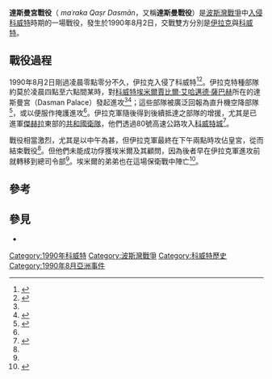 {{NoteTA
|G1= Military
|G2= Shipname
|G3= USState
|G4= 地名
|1 = zh-cn:战列舰; zh-tw:戰艦; zh-hk:戰艦;
|2 = zh-cn:导弹; zh-tw:飛彈; zh-hk:飛彈;
}}
{{Infobox military conflict
| conflict    = 達斯曼宮戰役
| partof      = [[波斯灣戰爭|波斯灣戰爭]]
| image       =
| image_size  =
| caption     =
| date        = 1990年8月2日
| place       = [[科威特城|科威特城]]達斯曼宮
| territory   =
| coordinates = {{coord|29|23|12.96|N|47|59|50.57|E|display=it}}
| result      = 伊拉克勝利
| combatant1  = {{flag|Ba'athist Iraq|1968|name=伊拉克}}
| combatant2  = {{flag|Kuwait}}
| commander1  =
| commander2  =
| units1      = [[伊拉克共和國衛隊|共和國衛隊]]<br />{{le|第一漢摩拉比裝甲師|1st Hammurabi Armoured Division}}<br />第八閃電（As Saiqa）特種部隊
| units2      = {{le|科威特陸軍|Kuwait Army}}
| strength1   =
| strength2   =
| casualties1 =
| casualties2 =
| casualties3 =
| notes       =
| campaignbox = {{Campaignbox 海灣戰爭}}
}}

'''達斯曼宮戰役'''（{{Lang-ar|معركة قصر دسمان}} ''maʿraka Qaṣr Dasmān''，又稱'''達斯曼戰役'''）是[[波斯灣戰爭|波斯灣戰爭]]中[[入侵科威特|入侵科威特]]時期的一場戰役，發生於1990年8月2日，交戰雙方分別是[[伊拉克復興黨政權|伊拉克]]與[[科威特|科威特]]。

== 戰役過程 ==
1990年8月2日剛過凌晨零點零分不久，伊拉克入侵了科威特<ref>{{cite web |url=http://www.benning.army.mil/armor/armormagazine/content/Issues/1995/ArmorSeptemberOctober1995web.pdf |title=The Battle of the Bridges |work=Armor |date=September–October 1995 |pages=27 |access-date=2013-07-01 |archive-url=https://web.archive.org/web/20131103111127/http://www.benning.army.mil/armor/armormagazine/content/Issues/1995/ArmorSeptemberOctober1995web.pdf |archive-date=2013-11-03 |dead-url=yes }}</ref><ref name=histkuw>{{cite web |url=https://books.google.com/books?id=AwweY4yYSMIC&pg=PA88#v=onepage&q&f=false |title=The History of Kuwait |work=[[Greenwood_Press|Greenwood Press]] |isbn=0313340730 |year= 2007 |pages=88–9}}</ref>。伊拉克特種部隊約莫於凌晨四點至六點間某時，對[[科威特埃米爾|科威特埃米爾]][[賈比爾·艾哈邁德·薩巴赫|賈比爾·艾哈邁德·薩巴赫]]所在的達斯曼宮（Dasman Palace）發起進攻<ref name=histkuw /><ref name=wpseize>{{cite news |url=https://www.washingtonpost.com/wp-srv/inatl/longterm/iraq/timeline/080390.htm |title=Iraqi Invasion Force Seizes Control of Kuwait |work=The Washington Post |date=1990-08-03}}</ref>；這些部隊被廣泛回報為直升機空降部隊<ref>{{cite book |url=https://books.google.com/books?id=tFRP5WvTDWkC&printsec=frontcover&source=gbs_ge_summary_r&cad=0#v=onepage&q&f=false |title=Arabs at War: Military Effectiveness, 1948–1991 |work=University of Nebraska Press |year=2004 |isbn=0803287836 |page=236}}</ref>，或以便服作掩護進攻<ref name=histkuw />。伊拉克軍隨後得到後續抵達之部隊的增援，尤其是已進軍[[傑赫拉|傑赫拉]]東部的[[伊拉克共和國衛隊|共和國衛隊]]{{le|第一漢摩拉比裝甲師|1st Hammurabi Armoured Division}}，他們透過80號高速公路攻入[[科威特城|科威特城]]<ref>{{cite web |url=http://www.benning.army.mil/armor/armormagazine/content/Issues/1995/ArmorSeptemberOctober1995web.pdf |title=The Battle of the Bridges |work=Armor |date=September–October 1995 |pages=28 |access-date=2013-07-01 |archive-url=https://web.archive.org/web/20131103111127/http://www.benning.army.mil/armor/armormagazine/content/Issues/1995/ArmorSeptemberOctober1995web.pdf |archive-date=2013-11-03 |dead-url=yes }}</ref>。

戰役相當激烈，尤其是以中午為甚，但伊拉克軍最終在下午兩點時攻佔皇宮，從而結束戰役<ref name=wpseize />。但他們未能成功俘獲埃米爾及其顧問，因為後者早在伊拉克軍進攻前就轉移到總司令部<ref name=histkuw />。埃米爾的弟弟{{le|谢赫·法赫德·艾哈迈德·萨巴赫|Fahad Al-Ahmed Al-Jaber Al-Sabah|法赫德·艾哈迈德}}也在這場保衛戰中陣亡<ref>{{cite news |url=http://www.arabtimesonline.com/NewsDetails/tabid/96/smid/414/ArticleID/157601/reftab/73/Default.aspx |archive-url=https://web.archive.org/web/20131104113437/http://www.arabtimesonline.com/NewsDetails/tabid/96/smid/414/ArticleID/157601/reftab/73/Default.aspx |dead-url=yes |archive-date=2013-11-04 |title=When our flag lost its sky … and only hearts remembered  |work=Arab Times |date=2013-07-01}}</ref>。

== 參考 ==
{{Reflist}}

== 參見 ==
* {{Link-en|科威特橋戰役|Battle of the Bridges}}

{{Gulf War}}



[[Category:1990年科威特|Category:1990年科威特]]
[[Category:波斯灣戰爭|Category:波斯灣戰爭]]
[[Category:科威特歷史|Category:科威特歷史]]
[[Category:1990年8月亞洲事件|Category:1990年8月亞洲事件]]
